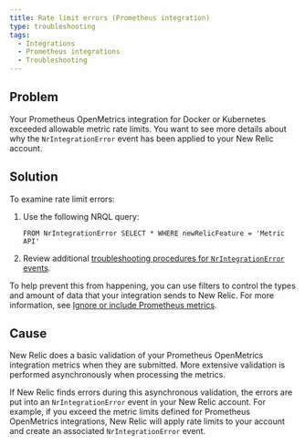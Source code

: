 ```yaml
---
title: Rate limit errors (Prometheus integration)
type: troubleshooting
tags:
  - Integrations
  - Prometheus integrations
  - Troubleshooting
---
```


## Problem

Your Prometheus OpenMetrics integration for Docker or Kubernetes exceeded allowable metric rate limits. You want to see more details about why the `NrIntegrationError` event has been applied to your New Relic account.

## Solution

To examine rate limit errors:

1. Use the following NRQL query:

   ```
   FROM NrIntegrationError SELECT * WHERE newRelicFeature = 'Metric API'
   ```
2. Review additional [troubleshooting procedures for `NrIntegrationError` events](/docs/data-ingest-apis/get-data-new-relic/metric-api/troubleshoot-nrintegrationerror-events).

To help prevent this from happening, you can use filters to control the types and amount of data that your integration sends to New Relic. For more information, see [Ignore or include Prometheus metrics](https://docs.newrelic.com/docs/integrations/prometheus-integrations/install-configure/ignore-or-include-prometheus-metrics).

## Cause

New Relic does a basic validation of your Prometheus OpenMetrics integration metrics when they are submitted. More extensive validation is performed asynchronously when processing the metrics.

If New Relic finds errors during this asynchronous validation, the errors are put into an `NrIntegrationError` event in your New Relic account. For example, if you exceed the metric limits defined for Prometheus OpenMetrics integrations, New Relic will apply rate limits to your account and create an associated `NrIntegrationError` event.
